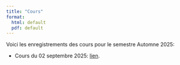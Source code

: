 ```yaml
---
title: "Cours"
format: 
  html: default 
  pdf: default
---
```


Voici les enregistrements des cours pour le semestre Automne 2025:

* Cours du 02 septembre 2025: [lien](https://youtu.be/ZvyYi_sBNx0?si=MKSFb7Kfqp-9sFoH).


